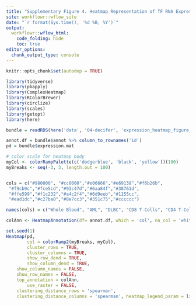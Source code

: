 ```yaml
---
title: "Supplementary Figure 4. Heatmap Representation of TF RNA Expression Levels by Tissue Type"
site: workflowr::wflow_site
date: "`r format(Sys.time(), '%d %B, %Y')`"
output:
  workflowr::wflow_html:
    code_folding: hide
    toc: true
editor_options:
  chunk_output_type: console
---
```


```r
knitr::opts_chunk$set(autodep = TRUE)
```

```r
library(tidyverse)
library(pbapply)
library(ComplexHeatmap)
library(RColorBrewer)
library(circlize)
library(scales)
library(getopt)
library(here)
```

```r
bundle = readRDS(here('data', '04-decifer', 'expression_heatmap_figure_data.rds'))

annot.df = bundle$annot %>% column_to_rownames('id')
pd = bundle$expression.mat

```


```r
# color scale for heatmap body
myCol <- colorRampPalette(c('dodgerblue', 'black', 'yellow'))(100)
myBreaks <- seq(-3, 3, length.out = 100)


cols = c("#980000", "#cc0000","#e06666","#e69138","#f6b26b",
 "#f9cb9c","#fce5cd","#93c47d","#6aa84f","#38761d",
 "#ffe599","#f1c232","#a4c2f4","#6d9eeb","#1155cc",
 "#ead1dc","#c27ba0","#8e7cc3","#351c75","#cccccc")

names(cols) = c("Whole Blood", "AML", "DLBC", "CD8 T-Cells", "CD4 T-Cells", "Monocytes", "Neutrophils", "LGG", "GBM", "Tumor Core Astrocytes", "BLCA", "KIRC", "COAD", "STAD", "LIHC", "LUAD", "LUSC", "BRCA", "OV", "PRAD")

colAnn <- HeatmapAnnotation(df= annot.df, which = 'col', na_col = 'white', col = list(source = cols), annotation_legend_param = list(source = list(title = 'Tumor/Cell Type')))

set.seed(1)
Heatmap(pd, 
        col = colorRamp2(myBreaks, myCol),
        cluster_rows = TRUE, 
        cluster_columns = TRUE, 
        show_row_dend = TRUE, 
        show_column_dend = TRUE,
	show_column_names = FALSE,
	show_row_names = FALSE,
	top_annotation = colAnn,
        use_raster = FALSE,
	clustering_distance_rows = 'spearman',
	clustering_distance_columns = 'spearman', heatmap_legend_param = list(title = 'Expression\nLog2(TPM + 0.001)'))
```

